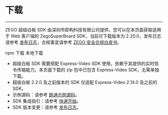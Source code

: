 # 下载

----

ZEGO 超级白板 SDK 由深圳市即构科技有限公司提供，您可以在本页面获取适用于 Web 客户端的 ZegoSuperBoard SDK，当前可下载版本为 2.20.0，发布日志请参考 [发布日志](./product-desc/release-note.mdx)，合规事宜请参考 [ZEGO 安全合规白皮书](https://doc-zh.zego.im/policies-and-agreements/zego-security-and-compliance-white-paper)。

<CardGroup cols={2}>
<Card title="ZegoSuperBoard SDK v2.20.0" href="https://www.npmjs.com/package/zego-superboard-web" target="_blank">
npm 下载
</Card>
<Card title="ZegoSuperBoard SDK v2.20.0"  href="https://storage.zego.im/SuperBoardSDK/Web/SDK/superboard_sdk_web.zip" target="_blank">
本地下载
</Card>
</CardGroup>

<Note title="说明">

- 超级白板 SDK 需要搭配 Express-Video SDK 使用，依赖于其提供的实时信令传输能力。本页面下载的 zip 包中已包含 Express-Video SDK，无需单独下载。
- 超级白板 2.2.0 及之前版本的 SDK 仅适配 Express-Video 2.14.0 及之前的 SDK。
- 示例源码：请参考 [跑通示例源码](./quick-start/run-demo.mdx)。
- SDK 集成指引：请参考 [快速开始](./quick-start/create-white-board.mdx)。
- SDK 版本变更：请参考 [发布日志](./product-desc/release-note.mdx)。
</Note>
